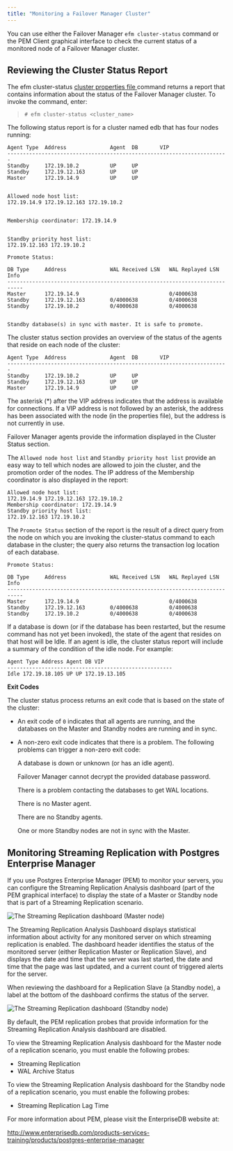 ```yaml
---
title: "Monitoring a Failover Manager Cluster"
---
```


<div id="monitoring_efm_cluster" class="registered_link"></div>


You can use either the Failover Manager `efm cluster-status` command or the PEM Client graphical interface to check the current status of a monitored node of a Failover Manager cluster.

## Reviewing the Cluster Status Report

The efm cluster-status [cluster properties file ](07_using_efm_utility#efm_cluster_status) command returns a report that contains information about the status of the Failover Manager cluster. To invoke the command, enter:

> `# efm cluster-status <cluster_name>`

The following status report is for a cluster named edb that has four nodes running:

``` text
Agent Type  Address              Agent  DB       VIP
-----------------------------------------------------------------------
Standby     172.19.10.2          UP     UP        
Standby     172.19.12.163        UP     UP        
Master      172.19.14.9          UP     UP        


Allowed node host list: 
172.19.14.9 172.19.12.163 172.19.10.2


Membership coordinator: 172.19.14.9


Standby priority host list:
172.19.12.163 172.19.10.2

Promote Status:

DB Type     Address              WAL Received LSN   WAL Replayed LSN   Info
---------------------------------------------------------------------------
Master      172.19.14.9                             0/4000638          
Standby     172.19.12.163        0/4000638          0/4000638          
Standby     172.19.10.2          0/4000638          0/4000638          


Standby database(s) in sync with master. It is safe to promote.
```

The cluster status section provides an overview of the status of the agents that reside on each node of the cluster:

``` text
Agent Type  Address              Agent  DB       VIP
-----------------------------------------------------------------------
Standby     172.19.10.2          UP     UP        
Standby     172.19.12.163        UP     UP        
Master      172.19.14.9          UP     UP        
```

The asterisk (*) after the VIP address indicates that the address is available for connections. If a VIP address is not followed by an asterisk, the address has been associated with the node (in the properties file), but the address is not currently in use.

Failover Manager agents provide the information displayed in the Cluster Status section.

The `Allowed node host list` and `Standby priority host list` provide an easy way to tell which nodes are allowed to join the cluster, and the promotion order of the nodes. The IP address of the Membership coordinator is also displayed in the report:

``` text
Allowed node host list: 
172.19.14.9 172.19.12.163 172.19.10.2
Membership coordinator: 172.19.14.9
Standby priority host list:
172.19.12.163 172.19.10.2
```

The `Promote Status` section of the report is the result of a direct query from the node on which you are invoking the cluster-status command to each database in the cluster; the query also returns the transaction log location of each database.

``` text
Promote Status:

DB Type     Address              WAL Received LSN   WAL Replayed LSN   Info
---------------------------------------------------------------------------
Master      172.19.14.9                             0/4000638          
Standby     172.19.12.163        0/4000638          0/4000638          
Standby     172.19.10.2          0/4000638          0/4000638          
```

If a database is down (or if the database has been restarted, but the resume command has not yet been invoked), the state of the agent that resides on that host will be Idle. If an agent is idle, the cluster status report will include a summary of the condition of the idle node. For example:

``` text
Agent Type Address Agent DB VIP
-----------------------------------------------------
Idle 172.19.18.105 UP UP 172.19.13.105
```

**Exit Codes**

The cluster status process returns an exit code that is based on the state of the cluster:

  - An exit code of `0` indicates that all agents are running, and the databases on the Master and Standby nodes are running and in sync.

  - A non-zero exit code indicates that there is a problem. The following problems can trigger a non-zero exit code:
    
    A database is down or unknown (or has an idle agent).
    
    Failover Manager cannot decrypt the provided database password.
    
    There is a problem contacting the databases to get WAL locations.
    
    There is no Master agent.
    
    There are no Standby agents.
    
    One or more Standby nodes are not in sync with the Master.

<div id="monitoring_streaming_replication" class="registered_link"></div>

## Monitoring Streaming Replication with Postgres Enterprise Manager

If you use Postgres Enterprise Manager (PEM) to monitor your servers, you can configure the Streaming Replication Analysis dashboard (part of the PEM graphical interface) to display the state of a Master or Standby node that is part of a Streaming Replication scenario.

![*The Streaming Replication dashboard (Master node)*](images/str_replication_dashboard_master.png)

The Streaming Replication Analysis Dashboard displays statistical information about activity for any monitored server on which streaming replication is enabled. The dashboard header identifies the status of the monitored server (either Replication Master or Replication Slave), and displays the date and time that the server was last started, the date and time that the page was last updated, and a current count of triggered alerts for the server.

When reviewing the dashboard for a Replication Slave (a Standby node), a label at the bottom of the dashboard confirms the status of the server.

![*The Streaming Replication dashboard (Standby node)*](images/str_replication_dashboard_standby.png)

By default, the PEM replication probes that provide information for the Streaming Replication Analysis dashboard are disabled.

To view the Streaming Replication Analysis dashboard for the Master node of a replication scenario, you must enable the following probes:

  - Streaming Replication
  - WAL Archive Status

To view the Streaming Replication Analysis dashboard for the Standby node of a replication scenario, you must enable the following probes:

  - Streaming Replication Lag Time

For more information about PEM, please visit the EnterpriseDB website at:

<http://www.enterprisedb.com/products-services-training/products/postgres-enterprise-manager>
